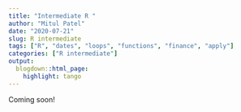 ```yaml
---
title: "Intermediate R "
author: "Mitul Patel"
date: "2020-07-21"
slug: R intermediate
tags: ["R", "dates", "loops", "functions", "finance", "apply"]
categories: ["R intermediate"]
output:
  blogdown::html_page:
    highlight: tango
---
```


<style>
body {text-align: justify};
</style>

Coming soon!
<!--more-->